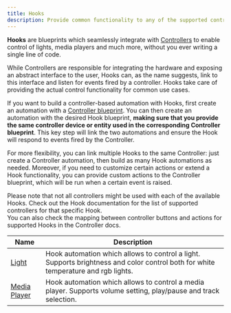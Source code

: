 ```yaml
---
title: Hooks
description: Provide common functionality to any of the supported controllers. Build controller-based automations for media players, lights and much more in just a few clicks.
---
```


**Hooks** are blueprints which seamlessly integrate with [Controllers](controllers) to enable control of lights, media players and much more, without you ever writing a single line of code.

While Controllers are responsible for integrating the hardware and exposing an abstract interface to the user, Hooks can, as the name suggests, link to this interface and listen for events fired by a controller. Hooks take care of providing the actual control functionality for common use cases.

If you want to build a controller-based automation with Hooks, first create an automation with a [Controller blueprint](controllers). You can then create an automation with the desired Hook blueprint, **making sure that you provide the same controller device or entity used in the corresponding Controller blueprint**. This key step will link the two automations and ensure the Hook will respond to events fired by the Controller.

For more flexibility, you can link multiple Hooks to the same Controller: just create a Controller automation, then build as many Hook automations as needed. Moreover, if you need to customize certain actions or extend a Hook functionality, you can provide custom actions to the Controller blueprint, which will be run when a certain event is raised.

Please note that not all controllers might be used with each of the available Hooks. Check out the Hook documentation for the list of supported controllers for that specific Hook.  
You can also check the mapping between controller buttons and actions for supported Hooks in the Controller docs.

| Name                                                | Description                                                                                                                       |
| --------------------------------------------------- | --------------------------------------------------------------------------------------------------------------------------------- |
| [Light](/docs/blueprints/hooks/light)               | Hook automation which allows to control a light. Supports brightness and color control both for white temperature and rgb lights. |
| [Media Player](/docs/blueprints/hooks/media_player) | Hook automation which allows to control a media player. Supports volume setting, play/pause and track selection.                  |
